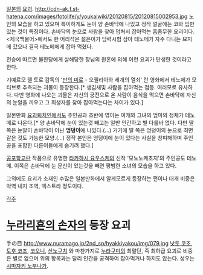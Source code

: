 [[일본]]의 [[요괴]].
http://cdn-ak.f.st-hatena.com/images/fotolife/y/youkaiwiki/20120815/20120815002953.jpg
노인의 모습을 하고 있으며 특이하게도 눈이 양 손바닥에 나있고 정작 얼굴에는 코와 입만 있는 것이 특징이다. 손바닥의 눈으로 사람을 찾아 덥쳐서 잡아먹는 흠좀무한 요괴이다. <제국백물어>에서도 한 어리석은 젊은이가 담력시험 삼아 테노메가 자주 다니는 묘지에 갔으나 결국 테노메에게 잡아 먹혔다.

전승에 따르면 불한당에게 살해당한 장님의 원혼에 의해 이런 요괴가 탄생한 것이라고 한다.


기예르모 델 토로 감독의 '[[판의 미로]] - 오필리아와 세개의 열쇠' 란 영화에서 테노메가 모티브로 추측되는 괴물이 등장한다.[* 생김새및 사람을 잡아먹는 점등. 여러모로 유사하다. 다만 영화에 나오는 괴물은 자신의 궁전으로 온 사람이 음식을 먹으면 손바닥에 자신의 눈알을 끼우고 그 희생자를 찾아 잡아먹는다는 차이가 있다.]

일본만화 [[요괴퇴치인]]에서도 주인공과 초반에 엮이는 여캐와 그녀의 엄마의 정체가 테노메로 나온다.[* 양 손바닥에 눈이 있는것 빼고는 일반 인간하고 별 다를바 없다.  다만 딸쪽은 눈알이 손바닥이 아닌 '''엉덩이'''에 나있다.(...) 거기에 딸 쪽은 엉덩이의 눈으로 최면 같은 것도 가능한 모양.(...) 정작 본인은 엉덩이에 눈이 있다는 사실을 창피해하며 주인공을 포함한 다른이들에게 숨기려 했다.] 

[[공포학교]]란 작품으로 유명한 [[타카하시 요우스케]]의 신작 '모노노케초지'의 주인공도 테노메. 이쪽은 손바닥에 눈 문신이 있는것을 빼면 평범한 소녀의 모습을 하고 있다.

그외에도 요괴가 소재인 수많은 일본만화에서 알게모르게 등장하는 편이나 대개 비중은 악역 내지 조역, 엑스트라 정도이다.

[[각주]]

= [[누라리횬의 손자]]의 등장 요괴 =
手の目
http://www.nuramago.jp/2nd_sp/hyakkiyakou/img/079.jpg
[[낫토 코조]], [[토후 코조]], [[코오니]], [[산노구치]] 와 마찬가지로 [[누라구미]]의 최말단, 즉 최하급 요괴로 비중은 별로 없으며 위의 항목과는 달리 인간을 공격하여 잡아먹거나 하지도 않는다. 성우는 [[시마자키 노부나가]].
